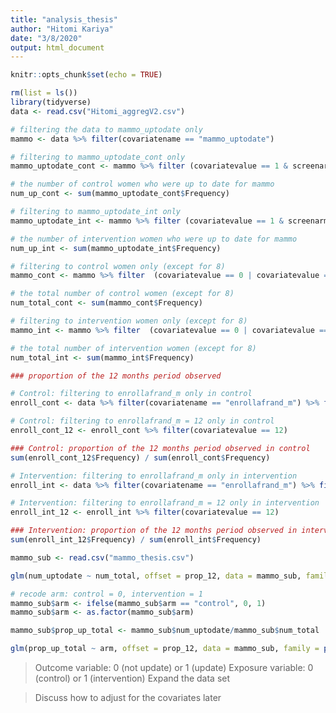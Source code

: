 ```yaml
---
title: "analysis_thesis"
author: "Hitomi Kariya"
date: "3/8/2020"
output: html_document
---
```


```r
knitr::opts_chunk$set(echo = TRUE)
```

```r
rm(list = ls())
library(tidyverse)
data <- read.csv("Hitomi_aggregV2.csv")
```

```r
# filtering the data to mammo_uptodate only
mammo <- data %>% filter(covariatename == "mammo_uptodate")

# filtering to mammo_uptodate_cont only
mammo_uptodate_cont <- mammo %>% filter (covariatevalue == 1 & screenarm == 0)

# the number of control women who were up to date for mammo
num_up_cont <- sum(mammo_uptodate_cont$Frequency)

# filtering to mammo_uptodate_int only
mammo_uptodate_int <- mammo %>% filter (covariatevalue == 1 & screenarm == 1)

# the number of intervention women who were up to date for mammo
num_up_int <- sum(mammo_uptodate_int$Frequency)

# filtering to control women only (except for 8)
mammo_cont <- mammo %>% filter  (covariatevalue == 0 | covariatevalue == 1) %>% filter(screenarm == 0)

# the total number of control women (except for 8)
num_total_cont <- sum(mammo_cont$Frequency)

# filtering to intervention women only (except for 8)
mammo_int <- mammo %>% filter  (covariatevalue == 0 | covariatevalue == 1) %>% filter(screenarm == 1)

# the total number of intervention women (except for 8)
num_total_int <- sum(mammo_int$Frequency)
```

```r
### proportion of the 12 months period observed

# Control: filtering to enrollafrand_m only in control
enroll_cont <- data %>% filter(covariatename == "enrollafrand_m") %>% filter(screenarm == 0)

# Control: filtering to enrollafrand_m = 12 only in control
enroll_cont_12 <- enroll_cont %>% filter(covariatevalue == 12)

### Control: proportion of the 12 months period observed in control
sum(enroll_cont_12$Frequency) / sum(enroll_cont$Frequency)

# Intervention: filtering to enrollafrand_m only in intervention
enroll_int <- data %>% filter(covariatename == "enrollafrand_m") %>% filter(screenarm == 1)

# Intervention: filtering to enrollafrand_m = 12 only in intervention
enroll_int_12 <- enroll_int %>% filter(covariatevalue == 12)

### Intervention: proportion of the 12 months period observed in intervention
sum(enroll_int_12$Frequency) / sum(enroll_int$Frequency)
```

```r
mammo_sub <- read.csv("mammo_thesis.csv")

glm(num_uptodate ~ num_total, offset = prop_12, data = mammo_sub, family = poisson(link = "identity"))

# recode arm: control = 0, intervention = 1
mammo_sub$arm <- ifelse(mammo_sub$arm == "control", 0, 1)
mammo_sub$arm <- as.factor(mammo_sub$arm)

mammo_sub$prop_up_total <- mammo_sub$num_uptodate/mammo_sub$num_total

glm(prop_up_total ~ arm, offset = prop_12, data = mammo_sub, family = poisson(link = "identity"))
```

> Outcome variable: 0 (not update) or 1 (update)
> Exposure variable: 0 (control) or 1 (intervention)
> Expand the data set 

> Discuss how to adjust for the covariates later